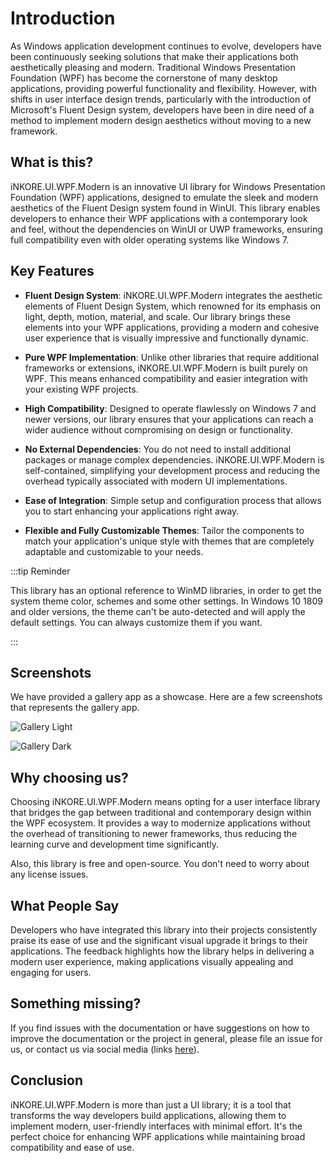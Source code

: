 # Introduction

As Windows application development continues to evolve, developers have been continuously seeking solutions that make their applications both aesthetically pleasing and modern. Traditional Windows Presentation Foundation (WPF) has become the cornerstone of many desktop applications, providing powerful functionality and flexibility. However, with shifts in user interface design trends, particularly with the introduction of Microsoft's Fluent Design system, developers have been in dire need of a method to implement modern design aesthetics without moving to a new framework.

## What is this?

iNKORE.UI.WPF.Modern is an innovative UI library for Windows Presentation Foundation (WPF) applications, designed to emulate the sleek and modern aesthetics of the Fluent Design system found in WinUI. This library enables developers to enhance their WPF applications with a contemporary look and feel, without the dependencies on WinUI or UWP frameworks, ensuring full compatibility even with older operating systems like Windows 7.

## Key Features

-   **Fluent Design System**: iNKORE.UI.WPF.Modern integrates the aesthetic elements of Fluent Design System, which renowned for its emphasis on light, depth, motion, material, and scale. Our library brings these elements into your WPF applications, providing a modern and cohesive user experience that is visually impressive and functionally dynamic.

-   **Pure WPF Implementation**: Unlike other libraries that require additional frameworks or extensions, iNKORE.UI.WPF.Modern is built purely on WPF. This means enhanced compatibility and easier integration with your existing WPF projects.

-   **High Compatibility**: Designed to operate flawlessly on Windows 7 and newer versions, our library ensures that your applications can reach a wider audience without compromising on design or functionality.

-   **No External Dependencies**: You do not need to install additional packages or manage complex dependencies. iNKORE.UI.WPF.Modern is self-contained, simplifying your development process and reducing the overhead typically associated with modern UI implementations.

- **Ease of Integration**: Simple setup and configuration process that allows you to start enhancing your applications right away.

- **Flexible and Fully Customizable Themes**: Tailor the components to match your application's unique style with themes that are completely adaptable and customizable to your needs.

:::tip Reminder

This library has an optional reference to WinMD libraries, in order to get the system theme color, schemes and some other settings.
In Windows 10 1809 and older versions, the theme can't be auto-detected and will apply the default settings. You can always customize them if you want.

:::

## Screenshots

We have provided a gallery app as a showcase. Here are a few screenshots that represents the gallery app.

![Gallery Light](gallery-light.png)

![Gallery Dark](gallery-dark.png)

## Why choosing us?

Choosing iNKORE.UI.WPF.Modern means opting for a user interface library that bridges the gap between traditional and contemporary design within the WPF ecosystem. It provides a way to modernize applications without the overhead of transitioning to newer frameworks, thus reducing the learning curve and development time significantly.

Also, this library is free and open-source. You don't need to worry about any license issues.

## What People Say

Developers who have integrated this library into their projects consistently praise its ease of use and the significant visual upgrade it brings to their applications. The feedback highlights how the library helps in delivering a modern user experience, making applications visually appealing and engaging for users.

## Something missing?

If you find issues with the documentation or have suggestions on how to improve the documentation or the project in general, please file an issue for us, or contact us via social media (links [here](https://inkore.net/about#social)).

## Conclusion

iNKORE.UI.WPF.Modern is more than just a UI library; it is a tool that transforms the way developers build applications, allowing them to implement modern, user-friendly interfaces with minimal effort. It's the perfect choice for enhancing WPF applications while maintaining broad compatibility and ease of use.